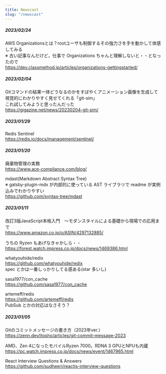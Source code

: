 ```yaml
---
title: Newscast
slug: "/newscast"
---
```


##### 2023/02/24

AWS Organizationsとは？rootユーザも制御するその強力さを手を動かして体感してみる  
※ 古い記事なんだけど，仕事で Organizations ちゃんと理解しないと・・となったので  
https://dev.classmethod.jp/articles/organizations-gettingstarted/

##### 2023/02/04

Gitコマンドの結果一体どうなるのかをすばやくアニメーション画像を生成して視覚的にわかりやすく見せてくれる「git-sim」  
これ試してみようと思ったんだった  
https://gigazine.net/news/20230204-git-sim/

##### 2023/01/29

Redis Sentinel  
https://redis.io/docs/management/sentinel/

##### 2023/01/20

廃棄物管理の実務  
https://www.ace-compliance.com/blog/

mdast(Markdown Abstract Syntax Tree)  
※ gatsby-plugin-mdx が内部的に使っている AST ライブラリで readme が実例込みでわかりやすい  
https://github.com/syntax-tree/mdast

##### 2023/01/11

改訂3版JavaScript本格入門　～モダンスタイルによる基礎から現場での応用まで  
https://www.amazon.co.jp/o/ASIN/4297132885/

うちの Ryzen もあげなきゃかしら・・  
https://forest.watch.impress.co.jp/docs/news/1469386.html

whatyouhide/redix  
https://github.com/whatyouhide/redix  
spec とかは一番しっかりしてる感ある(star 多いし)

sasa1977/con_cache  
https://github.com/sasa1977/con_cache

artemeff/redis  
https://github.com/artemeff/redis  
PubSub とかの対応はなさそう？  

##### 2023/01/05

Gitのコミットメッセージの書き方（2023年ver.）  
https://zenn.dev/itosho/articles/git-commit-message-2023

AMD、Zen 4になったモバイルRyzen 7000。RDNA 3 GPUとNPUも内蔵  
https://pc.watch.impress.co.jp/docs/news/event/1467965.html

React Interview Questions & Answers  
https://github.com/sudheerj/reactjs-interview-questions
